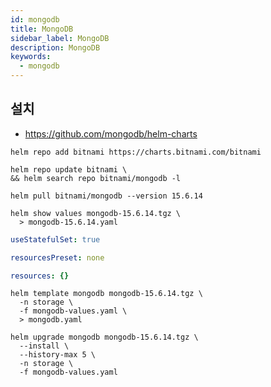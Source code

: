 ```yaml
---
id: mongodb
title: MongoDB
sidebar_label: MongoDB
description: MongoDB
keywords:
  - mongodb
---
```


## 설치

- https://github.com/mongodb/helm-charts

```shell
helm repo add bitnami https://charts.bitnami.com/bitnami
```

```shell
helm repo update bitnami \
&& helm search repo bitnami/mongodb -l
```

```shell
helm pull bitnami/mongodb --version 15.6.14
```

```shell
helm show values mongodb-15.6.14.tgz \
  > mongodb-15.6.14.yaml
```

```yaml title="mongodb-values.yaml"
useStatefulSet: true

resourcesPreset: none

resources: {}
```

```shell
helm template mongodb mongodb-15.6.14.tgz \
  -n storage \
  -f mongodb-values.yaml \
  > mongodb.yaml
```

```shell
helm upgrade mongodb mongodb-15.6.14.tgz \
  --install \
  --history-max 5 \
  -n storage \
  -f mongodb-values.yaml
```
